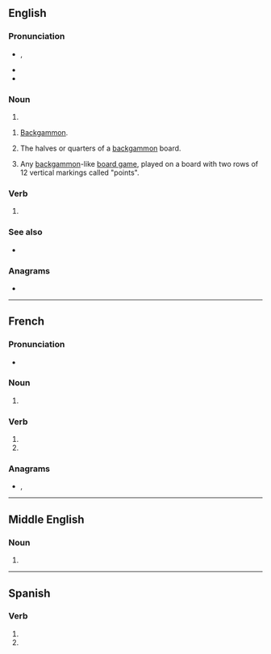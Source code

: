 ==English==

===Pronunciation===
* {{enPR|tāʹbəlz}}, {{IPA|en|/ˈTAG BELLES}}
* {{hyph|en|ta|bles}}
* {{audio|en|en-us-tables.ogg|Audio (US)}}

===Noun===
{{head|en|noun form}}

# {{plural of|en|table}}

{{en-plural noun}}

# [[backgammon|Backgammon]].
# {{lb|en|backgammon}} The halves or quarters of a [[backgammon]] board.
# Any [[backgammon]]-like [[board game]], played on a board with two rows of 12 vertical markings called "points".

===Verb===
{{head|en|verb form}}

# {{en-third-person singular of|table}}

===See also===
* {{l|en|turn the tables}}

===Anagrams===
* {{anagrams|en|a=abelst|Bestla|ablest|ablets|bastle|belast|blates|bleats|stable}}

----

==French==

===Pronunciation===
* {{audio|fr|LL-Q150 (fra)-0x010C-tables.wav|Audio}}

===Noun===
{{head|fr|noun plural form|g=f}}

# {{plural of|fr|table}}

===Verb===
{{head|fr|verb form}}

# {{inflection of|fr|tabler||2|s|pres|indc}}
# {{inflection of|fr|tabler||2|s|pres|subj}}

===Anagrams===
* {{l|fr|baltes}}, {{l|fr|stable}}

----

==Middle English==

===Noun===
{{head|enm|noun plural form}}

# {{plural of|enm|table}}

----

==Spanish==

===Verb===
{{head|es|verb form}}

# {{es-verb form of|tablar|ending=-ar|mood=subjunctive|tense=present|number=s|person=2|formal=n}}
# {{es-verb form of|tablar|ending=-ar|mood=imperative|number=s|person=2|formal=n|sense=negative}}